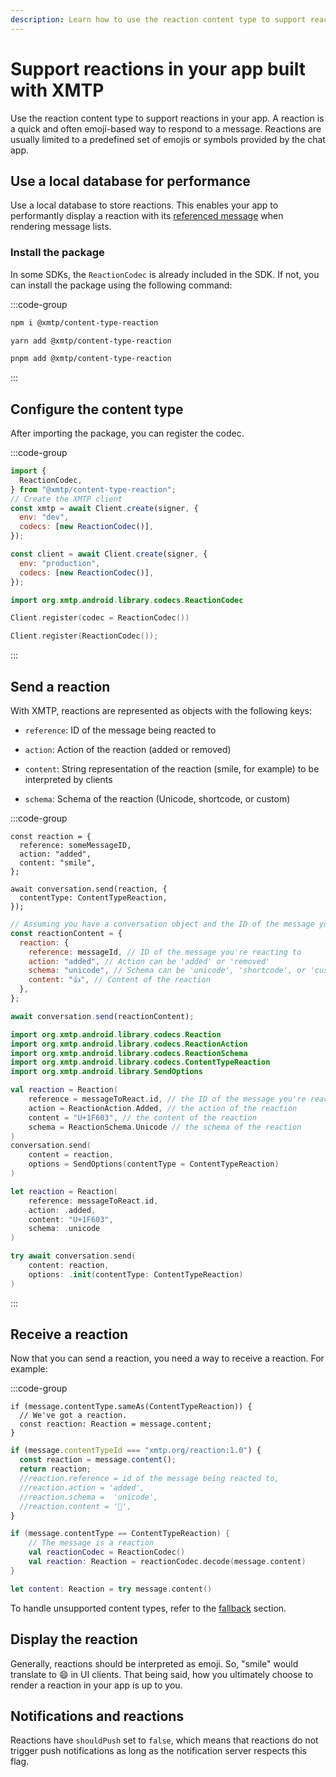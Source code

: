 ```yaml
---
description: Learn how to use the reaction content type to support reactions in your app built with XMTP
---
```


# Support reactions in your app built with XMTP

Use the reaction content type to support reactions in your app. A reaction is a quick and often emoji-based way to respond to a message. Reactions are usually limited to a predefined set of emojis or symbols provided by the chat app.

## Use a local database for performance

Use a local database to store reactions. This enables your app to performantly display a reaction with its [referenced message](#send-a-reaction) when rendering message lists.

### Install the package

In some SDKs, the `ReactionCodec` is already included in the SDK. If not, you can install the package using the following command:

:::code-group

```bash [npm]
npm i @xmtp/content-type-reaction
```

```bash [yarn]
yarn add @xmtp/content-type-reaction
```

```bash [pnpm]
pnpm add @xmtp/content-type-reaction
```

:::

## Configure the content type

After importing the package, you can register the codec.

:::code-group

```jsx [Browser]
import {
  ReactionCodec,
} from "@xmtp/content-type-reaction";
// Create the XMTP client
const xmtp = await Client.create(signer, {
  env: "dev",
  codecs: [new ReactionCodec()],
});
```

```jsx [React Native]
const client = await Client.create(signer, {
  env: "production",
  codecs: [new ReactionCodec()],
});
```

```kotlin [Kotlin]
import org.xmtp.android.library.codecs.ReactionCodec

Client.register(codec = ReactionCodec())
```

```swift [Swift]
Client.register(ReactionCodec());
```

:::

## Send a reaction

With XMTP, reactions are represented as objects with the following keys:

- `reference`: ID of the message being reacted to

- `action`: Action of the reaction (added or removed)

- `content`: String representation of the reaction (smile, for example) to be interpreted by clients

- `schema`: Schema of the reaction (Unicode, shortcode, or custom)

:::code-group

```tsx [Browser]
const reaction = {
  reference: someMessageID,
  action: "added",
  content: "smile",
};

await conversation.send(reaction, {
  contentType: ContentTypeReaction,
});
```

```jsx [React Native]
// Assuming you have a conversation object and the ID of the message you're reacting to
const reactionContent = {
  reaction: {
    reference: messageId, // ID of the message you're reacting to
    action: "added", // Action can be 'added' or 'removed'
    schema: "unicode", // Schema can be 'unicode', 'shortcode', or 'custom'
    content: "👍", // Content of the reaction
  },
};

await conversation.send(reactionContent);
```

```kotlin [Kotlin]
import org.xmtp.android.library.codecs.Reaction
import org.xmtp.android.library.codecs.ReactionAction
import org.xmtp.android.library.codecs.ReactionSchema
import org.xmtp.android.library.codecs.ContentTypeReaction
import org.xmtp.android.library.SendOptions

val reaction = Reaction(
    reference = messageToReact.id, // the ID of the message you're reacting to
    action = ReactionAction.Added, // the action of the reaction
    content = "U+1F603", // the content of the reaction
    schema = ReactionSchema.Unicode // the schema of the reaction
)
conversation.send(
    content = reaction,
    options = SendOptions(contentType = ContentTypeReaction)
)

```

```swift [Swift]
let reaction = Reaction(
    reference: messageToReact.id,
    action: .added,
    content: "U+1F603",
    schema: .unicode
)

try await conversation.send(
    content: reaction,
    options: .init(contentType: ContentTypeReaction)
)
```

:::

## Receive a reaction

Now that you can send a reaction, you need a way to receive a reaction. For example:

:::code-group

```tsx [Browser]
if (message.contentType.sameAs(ContentTypeReaction)) {
  // We've got a reaction.
  const reaction: Reaction = message.content;
}
```

```jsx [React Native]
if (message.contentTypeId === "xmtp.org/reaction:1.0") {
  const reaction = message.content();
  return reaction;
  //reaction.reference = id of the message being reacted to,
  //reaction.action = 'added',
  //reaction.schema =  'unicode',
  //reaction.content = '💖',
}
```

```kotlin [Kotlin]
if (message.contentType == ContentTypeReaction) {
    // The message is a reaction
    val reactionCodec = ReactionCodec()
    val reaction: Reaction = reactionCodec.decode(message.content)
}
```

```swift [Swift]
let content: Reaction = try message.content()
```

To handle unsupported content types, refer to the [fallback](/chat-apps/content-types/fallback) section.

## Display the reaction

Generally, reactions should be interpreted as emoji. So, "smile" would translate to 😄 in UI clients. That being said, how you ultimately choose to render a reaction in your app is up to you.

## Notifications and reactions

Reactions have `shouldPush` set to `false`, which means that reactions do not trigger push notifications as long as the notification server respects this flag.
